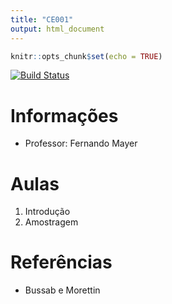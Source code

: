 ```yaml
---
title: "CE001"
output: html_document
---
```


```r
knitr::opts_chunk$set(echo = TRUE)
```

[![Build Status](https://travis-ci.org/fernandomayer/rmarkdown-website.svg)](https://travis-ci.org/fernandomayer/rmarkdown-website.svg)

# Informações

- Professor: Fernando Mayer

# Aulas

1. Introdução
2. Amostragem

# Referências

- Bussab e Morettin
